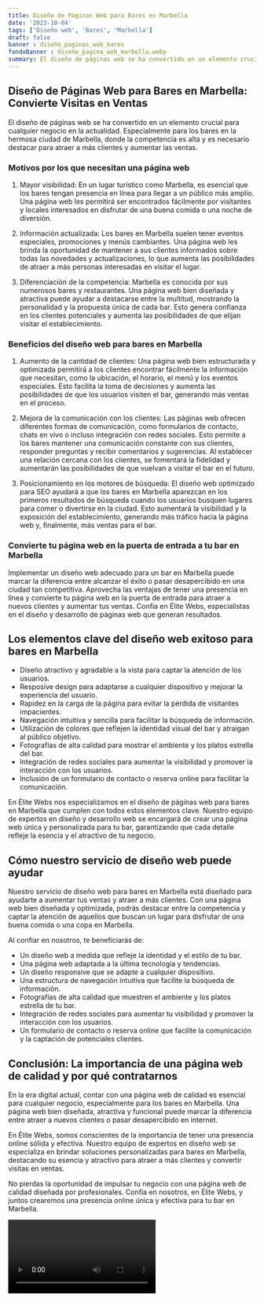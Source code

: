 ```yaml
---
title: Diseño de Páginas Web para Bares en Marbella
date: '2023-10-04'
tags: ['Diseño web', 'Bares', 'Marbella']
draft: false
banner : diseño_paginas_web_bares
fondoBanner : diseño_pagina_web_marbella.webp
summary: El diseño de páginas web se ha convertido en un elemento crucial para cualquier negocio en la actualidad. Especialmente para los bares en la hermosa ciudad de Marbella, donde la competencia es alta y es necesario destacar para atraer a más clientes y aumentar las ventas.
---
```


## Diseño de Páginas Web para Bares en Marbella: Convierte Visitas en Ventas

El diseño de páginas web se ha convertido en un elemento crucial para cualquier negocio en la actualidad. Especialmente para los bares en la hermosa ciudad de Marbella, donde la competencia es alta y es necesario destacar para atraer a más clientes y aumentar las ventas.

### Motivos por los que necesitan una página web

1. Mayor visibilidad: En un lugar turístico como Marbella, es esencial que los bares tengan presencia en línea para llegar a un público más amplio. Una página web les permitirá ser encontrados fácilmente por visitantes y locales interesados en disfrutar de una buena comida o una noche de diversión.

2. Información actualizada: Los bares en Marbella suelen tener eventos especiales, promociones y menús cambiantes. Una página web les brinda la oportunidad de mantener a sus clientes informados sobre todas las novedades y actualizaciones, lo que aumenta las posibilidades de atraer a más personas interesadas en visitar el lugar.

3. Diferenciación de la competencia: Marbella es conocida por sus numerosos bares y restaurantes. Una página web bien diseñada y atractiva puede ayudar a destacarse entre la multitud, mostrando la personalidad y la propuesta única de cada bar. Esto genera confianza en los clientes potenciales y aumenta las posibilidades de que elijan visitar el establecimiento.

### Beneficios del diseño web para bares en Marbella

1. Aumento de la cantidad de clientes: Una página web bien estructurada y optimizada permitirá a los clientes encontrar fácilmente la información que necesitan, como la ubicación, el horario, el menú y los eventos especiales. Esto facilita la toma de decisiones y aumenta las posibilidades de que los usuarios visiten el bar, generando más ventas en el proceso.

2. Mejora de la comunicación con los clientes: Las páginas web ofrecen diferentes formas de comunicación, como formularios de contacto, chats en vivo o incluso integración con redes sociales. Esto permite a los bares mantener una comunicación constante con sus clientes, responder preguntas y recibir comentarios y sugerencias. Al establecer una relación cercana con los clientes, se fomentará la fidelidad y aumentarán las posibilidades de que vuelvan a visitar el bar en el futuro.

3. Posicionamiento en los motores de búsqueda: El diseño web optimizado para SEO ayudará a que los bares en Marbella aparezcan en los primeros resultados de búsqueda cuando los usuarios busquen lugares para comer o divertirse en la ciudad. Esto aumentará la visibilidad y la exposición del establecimiento, generando más tráfico hacia la página web y, finalmente, más ventas para el bar.

### Convierte tu página web en la puerta de entrada a tu bar en Marbella

Implementar un diseño web adecuado para un bar en Marbella puede marcar la diferencia entre alcanzar el éxito o pasar desapercibido en una ciudad tan competitiva. Aprovecha las ventajas de tener una presencia en línea y convierte tu página web en la puerta de entrada para atraer a nuevos clientes y aumentar tus ventas. Confía en Élite Webs, especialistas en el diseño y desarrollo de páginas web que generan resultados.

<GifSeo />

<Cta />

## Los elementos clave del diseño web exitoso para bares en Marbella

- Diseño atractivo y agradable a la vista para captar la atención de los usuarios.
- Resposive design para adaptarse a cualquier dispositivo y mejorar la experiencia del usuario.
- Rapidez en la carga de la página para evitar la pérdida de visitantes impacientes.
- Navegación intuitiva y sencilla para facilitar la búsqueda de información.
- Utilización de colores que reflejen la identidad visual del bar y atraigan al público objetivo.
- Fotografías de alta calidad para mostrar el ambiente y los platos estrella del bar.
- Integración de redes sociales para aumentar la visibilidad y promover la interacción con los usuarios.
- Inclusión de un formulario de contacto o reserva online para facilitar la comunicación.

En Élite Webs nos especializamos en el diseño de páginas web para bares en Marbella que cumplen con todos estos elementos clave. Nuestro equipo de expertos en diseño y desarrollo web se encargará de crear una página web única y personalizada para tu bar, garantizando que cada detalle refleje la esencia y el atractivo de tu negocio.

## Cómo nuestro servicio de diseño web puede ayudar

Nuestro servicio de diseño web para bares en Marbella está diseñado para ayudarte a aumentar tus ventas y atraer a más clientes. Con una página web bien diseñada y optimizada, podrás destacar entre la competencia y captar la atención de aquellos que buscan un lugar para disfrutar de una buena comida o una copa en Marbella.

Al confiar en nosotros, te beneficiarás de:

- Un diseño web a medida que refleje la identidad y el estilo de tu bar.
- Una página web adaptada a la última tecnología y tendencias.
- Un diseño responsive que se adapte a cualquier dispositivo.
- Una estructura de navegación intuitiva que facilite la búsqueda de información.
- Fotografías de alta calidad que muestren el ambiente y los platos estrella de tu bar.
- Integración de redes sociales para aumentar tu visibilidad y promover la interacción con los usuarios.
- Un formulario de contacto o reserva online que facilite la comunicación y la captación de potenciales clientes.

## Conclusión: La importancia de una página web de calidad y por qué contratarnos

En la era digital actual, contar con una página web de calidad es esencial para cualquier negocio, especialmente para los bares en Marbella. Una página web bien diseñada, atractiva y funcional puede marcar la diferencia entre atraer a nuevos clientes o pasar desapercibido en internet.

En Élite Webs, somos conscientes de la importancia de tener una presencia online sólida y efectiva. Nuestro equipo de expertos en diseño web se especializa en brindar soluciones personalizadas para bares en Marbella, destacando su esencia y atractivo para atraer a más clientes y convertir visitas en ventas.

No pierdas la oportunidad de impulsar tu negocio con una página web de calidad diseñada por profesionales. Confía en nosotros, en Élite Webs, y juntos crearemos una presencia online única y efectiva para tu bar en Marbella.

<Video />

<CtaBot job='Bares' city='Marbella'/>

<Gmaps query='Marbella+españa+maps' />